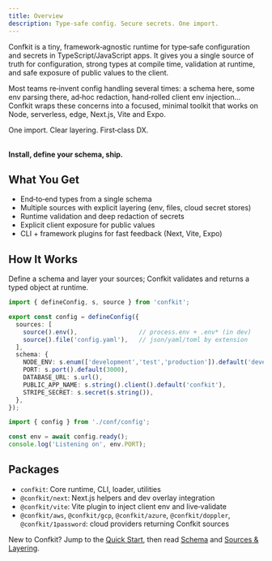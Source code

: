 ```yaml
---
title: Overview
description: Type-safe config. Secure secrets. One import.
---
```


Confkit is a tiny, framework‑agnostic runtime for type‑safe configuration and secrets in TypeScript/JavaScript apps. It gives you a single source of truth for configuration, strong types at compile time, validation at runtime, and safe exposure of public values to the client.

<Callout title="Why Confkit?">
  Most teams re‑invent config handling several times: a schema here, some env parsing there, ad‑hoc redaction, hand‑rolled client env injection… Confkit wraps these concerns into a focused, minimal toolkit that works on Node, serverless, edge, Next.js, Vite and Expo.
  
  One import. Clear layering. First‑class DX.
  
  <br />
  <strong>Install, define your schema, ship.</strong>
  
  </Callout>

## What You Get

- End‑to‑end types from a single schema
- Multiple sources with explicit layering (env, files, cloud secret stores)
- Runtime validation and deep redaction of secrets
- Explicit client exposure for public values
- CLI + framework plugins for fast feedback (Next, Vite, Expo)

## How It Works

Define a schema and layer your sources; Confkit validates and returns a typed object at runtime.

```ts title="conf/config.ts"
import { defineConfig, s, source } from 'confkit';

export const config = defineConfig({
  sources: [
    source().env(),                 // process.env + .env* (in dev)
    source().file('config.yaml'),   // json/yaml/toml by extension
  ],
  schema: {
    NODE_ENV: s.enum(['development','test','production']).default('development'),
    PORT: s.port().default(3000),
    DATABASE_URL: s.url(),
    PUBLIC_APP_NAME: s.string().client().default('confkit'),
    STRIPE_SECRET: s.secret(s.string()),
  },
});
```

```ts title="Use it at startup"
import { config } from './conf/config';

const env = await config.ready();
console.log('Listening on', env.PORT);
```

<Files>
  <Folder name="project" defaultOpen>
    <File name="conf/config.ts" />
    <File name=".env" />
    <File name="config.yaml" />
    <File name="src/server.ts" />
  </Folder>
  
</Files>

## Packages

- `confkit`: Core runtime, CLI, loader, utilities
- `@confkit/next`: Next.js helpers and dev overlay integration
- `@confkit/vite`: Vite plugin to inject client env and live‑validate
- `@confkit/aws`, `@confkit/gcp`, `@confkit/azure`, `@confkit/doppler`, `@confkit/1password`: cloud providers returning Confkit sources

<Callout title="Start Here" type="info">
  New to Confkit? Jump to the <a href="/docs/quickstart">Quick Start</a>, then read <a href="/docs/schema">Schema</a> and <a href="/docs/sources">Sources & Layering</a>.
</Callout>
